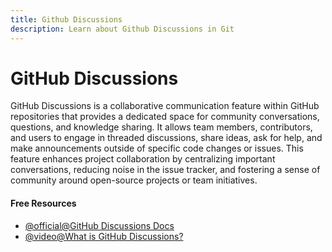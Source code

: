 ```yaml
---
title: Github Discussions
description: Learn about Github Discussions in Git
---
```


# GitHub Discussions

GitHub Discussions is a collaborative communication feature within GitHub repositories that provides a dedicated space for community conversations, questions, and knowledge sharing. It allows team members, contributors, and users to engage in threaded discussions, share ideas, ask for help, and make announcements outside of specific code changes or issues. This feature enhances project collaboration by centralizing important conversations, reducing noise in the issue tracker, and fostering a sense of community around open-source projects or team initiatives.

#### Free Resources

- [@official@GitHub Discussions Docs](https://docs.github.com/en/discussions)
- [@video@What is GitHub Discussions?](https://www.youtube.com/watch?v=bErGYN3Ljz8)

<Outlet path="5-github/basics/github-discussions" />
